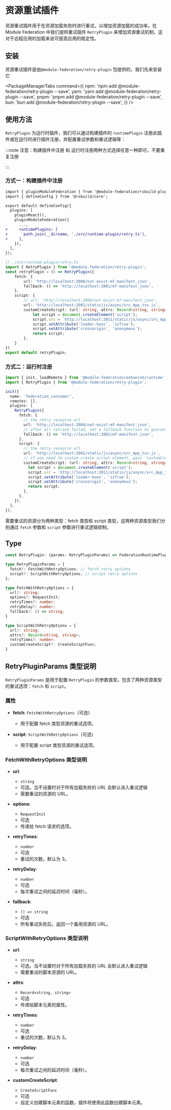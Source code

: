 
# 资源重试插件

资源重试插件用于在资源加载失败时进行重试，以增加资源加载的成功率。在 Module Federation 中我们提供重试插件 `RetryPlugin` 来增加资源重试机制，这对于远程应用的加载来说可提高应用的稳定性。

## 安装

资源重试插件是由`@module-federation/retry-plugin` 包提供的，我们先来安装它

<PackageManagerTabs
  command={{
    npm: 'npm add @module-federation/retry-plugin --save',
    yarn: 'yarn add @module-federation/retry-plugin --save',
    pnpm: 'pnpm add @module-federation/retry-plugin --save',
    bun: 'bun add @module-federation/retry-plugin --save',
  }}
/>

## 使用方法

`RetryPlugin` 为运行时插件，我们可以通过构建插件的 `runtimePlugin` 注册此插件或在运行时进行插件注册，并配置重试参数和重试逻辑等：

:::note
注意：构建插件中注册 和 运行时注册两种方式选择任意一种即可，不要重复注册

:::


### 方式一：构建插件中注册
```diff
import { pluginModuleFederation } from '@module-federation/rsbuild-plugin';
import { defineConfig } from '@rsbuild/core';

export default defineConfig({
  plugins: [
    pluginReact(),
    pluginModuleFederation({
      ...,
+     runtimePlugins: [
+       path.join(__dirname, './src/runtime-plugin/retry.ts'),
+     ],
    }),
  ],
});

```


```ts
// ./src/runtime-plugin/retry.ts
import { RetryPlugin } from '@module-federation/retry-plugin';
const retryPlugin = () => RetryPlugin({
    fetch: {
        url: 'http://localhost:2008/not-exist-mf-manifest.json',
        fallback: () => 'http://localhost:2001/mf-manifest.json',
    },
    script: {
        // url: 'http://localhost:2008/not-exist-mf-manifest.json',
        url: 'http://localhost:2001/static/js/async/src_App_tsx.js',
        customCreateScript: (url: string, attrs: Record<string, string>) => {
            let script = document.createElement('script');
            script.src = `http://localhost:2011/static/js/async/src_App_tsx.js`;
            script.setAttribute('loader-hoos', 'isTrue');
            script.setAttribute('crossorigin', 'anonymous');
            return script;
        },
    }
})
export default retryPlugin;
```


### 方式二：运行时注册

```ts
import { init, loadRemote } from '@module-federation/enhanced/runtime';
import { RetryPlugin } from '@module-federation/retry-plugin';

init({
  name: 'federation_consumer',
  remotes: [],
  plugins: [
    RetryPlugin({
      fetch: {
        // the retry resource url
        url: 'http://localhost:2008/not-exist-mf-manifest.json',
        // after all retried failed, set a fallback function to guarantee a fallback resource
        fallback: () => 'http://localhost:2001/mf-manifest.json',
      },
      script: {
        // the retry resource url
        url: 'http://localhost:2001/static/js/async/src_App_tsx.js',
        // if you need to custom create script element, pass `customCreateScript` and plugin will use customCreateScript to create script element
        customCreateScript: (url: string, attrs: Record<string, string>) => {
          let script = document.createElement('script');
          script.src = `http://localhost:2011/static/js/async/src_App_tsx.js`;
          script.setAttribute('loader-hoos', 'isTrue');
          script.setAttribute('crossorigin', 'anonymous');
          return script;
        },
      },
    }),
  ],
});
```

需要重试的资源分为两种类型：fetch 类型和 script 类型，这两种资源类型我们分别通过 `fetch` 参数和 `script` 参数进行重试逻辑控制。

## Type

```ts
const RetryPlugin: (params: RetryPluginParams) => FederationRuntimePlugin;

type RetryPluginParams = {
  fetch?: FetchWithRetryOptions; // fetch retry options
  script?: ScriptWithRetryOptions; // script retry options
};

type FetchWithRetryOptions = {
  url?: string;
  options?: RequestInit;
  retryTimes?: number;
  retryDelay?: number;
  fallback?: () => string;
}

type ScriptWithRetryOptions = {
  url?: string;
  attrs?: Record<string, string>;
  retryTimes?: number;
  customCreateScript?: CreateScriptFunc;
}

```


## RetryPluginParams 类型说明

`RetryPluginParams` 是用于配置 `RetryPlugin` 的参数类型，包含了两种资源类型的重试选项：`fetch` 和 `script`。

### 属性

- **fetch**: `FetchWithRetryOptions`（可选）
  - 用于配置 fetch 类型资源的重试选项。

- **script**: `ScriptWithRetryOptions`（可选）
  - 用于配置 script 类型资源的重试选项。

### FetchWithRetryOptions 类型说明

- **url**:
  - `string`
  - 可选。当不设置时对于所有加载失败的 URL 会默认进入重试逻辑
  - 需要重试的资源的 URL。

- **options**:
  - `RequestInit`
  - 可选
  - 传递给 fetch 请求的选项。

- **retryTimes**:
  - `number`
  - 可选
  - 重试的次数，默认为 3。

- **retryDelay**:
  - `number`
  - 可选
  - 每次重试之间的延迟时间（毫秒）。

- **fallback**:
  - `() => string`
  - 可选
  - 所有重试失败后，返回一个备用资源的 URL。

### ScriptWithRetryOptions 类型说明

- **url**:
  - `string`
  - 可选。当不设置时对于所有加载失败的 URL 会默认进入重试逻辑
  - 需要重试的脚本资源的 URL。

- **attrs**:
  - `Record<string, string>`
  - 可选
  - 传递给脚本元素的属性。

- **retryTimes**:
  - `number`
  - 可选
  - 重试的次数，默认为 3。

- **retryDelay**:
  - `number`
  - 可选
  - 每次重试之间的延迟时间（毫秒）。

- **customCreateScript**:
  - `CreateScriptFunc`
  - 可选
  - 自定义创建脚本元素的函数，插件将使用此函数创建脚本元素。
